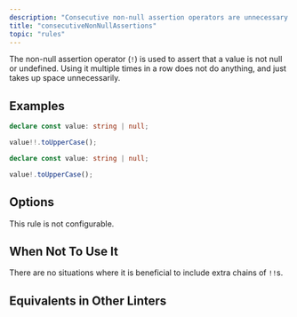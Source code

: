 ```yaml
---
description: "Consecutive non-null assertion operators are unnecessary."
title: "consecutiveNonNullAssertions"
topic: "rules"
---
```



<RuleSummary plugin="ts" rule="consecutiveNonNullAssertions" />

The non-null assertion operator (`!`) is used to assert that a value is not null or undefined.
Using it multiple times in a row does not do anything, and just takes up space unnecessarily.

## Examples

<Tabs>
<TabItem label="❌ Incorrect">

```ts
declare const value: string | null;

value!!.toUpperCase();
```

</TabItem>
<TabItem label="✅ Correct">

```ts
declare const value: string | null;

value!.toUpperCase();
```

</TabItem>
</Tabs>

## Options

This rule is not configurable.

## When Not To Use It

There are no situations where it is beneficial to include extra chains of `!!`s.

## Equivalents in Other Linters

<RuleEquivalents pluginId="ts" ruleId="consecutiveNonNullAssertions" />
